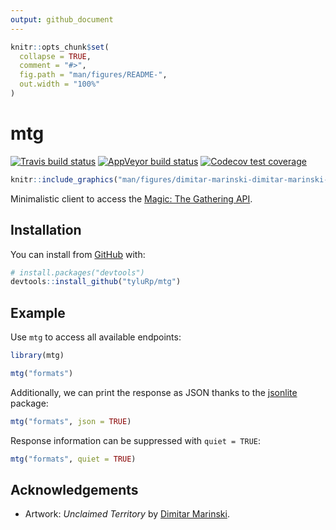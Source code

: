 ```yaml
---
output: github_document
---
```


<!-- README.md is generated from README.Rmd. Please edit that file -->

```r
knitr::opts_chunk$set(
  collapse = TRUE,
  comment = "#>",
  fig.path = "man/figures/README-",
  out.width = "100%"
)
```
# mtg

<!-- badges: start -->
[![Travis build status](https://travis-ci.org/tyluRp/mtg.svg?branch=master)](https://travis-ci.org/tyluRp/mtg)
[![AppVeyor build status](https://ci.appveyor.com/api/projects/status/github/tyluRp/mtg?branch=master&svg=true)](https://ci.appveyor.com/project/tyluRp/mtg)
[![Codecov test coverage](https://codecov.io/gh/tyluRp/mtg/branch/master/graph/badge.svg)](https://codecov.io/gh/tyluRp/mtg?branch=master)
<!-- badges: end -->

```r
knitr::include_graphics("man/figures/dimitar-marinski-dimitar-marinski-unclaimed-territory.jpg")
```

Minimalistic client to access the [Magic: The Gathering API](https://docs.magicthegathering.io/). 

## Installation

You can install from [GitHub](https://github.com/) with:

``` r
# install.packages("devtools")
devtools::install_github("tyluRp/mtg")
```
## Example

Use `mtg` to access all available endpoints:

```r
library(mtg)

mtg("formats")
```

Additionally, we can print the response as JSON thanks to the [jsonlite](https://github.com/jeroen/jsonlite) package:

```r
mtg("formats", json = TRUE)
```

Response information can be suppressed with `quiet = TRUE`:

```r
mtg("formats", quiet = TRUE)
```

## Acknowledgements

* Artwork: _Unclaimed Territory_ by [Dimitar Marinski](https://www.artstation.com/dimarinski).

